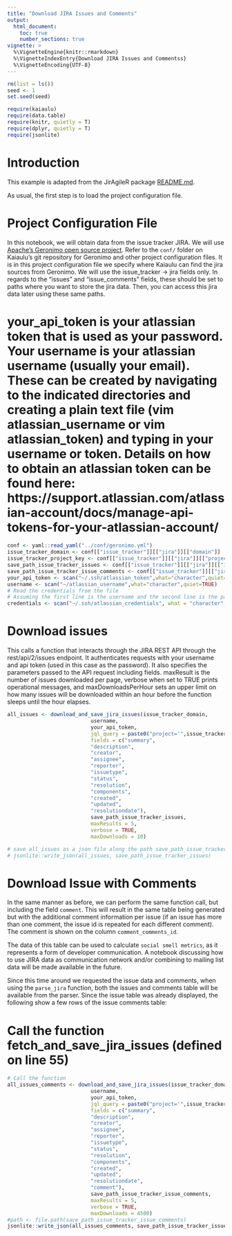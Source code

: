 ```yaml
---
title: "Download JIRA Issues and Comments"
output: 
  html_document:
    toc: true
    number_sections: true
vignette: >
  %\VignetteEngine{knitr::rmarkdown}
  %\VignetteIndexEntry{Download JIRA Issues and Commentss}
  %\VignetteEncoding{UTF-8}
---
```



```r
rm(list = ls())
seed <- 1
set.seed(seed)
```

```r
require(kaiaulu)
require(data.table)
require(knitr, quietly = T)
require(dplyr, quietly = T)
require(jsonlite)
```

# Introduction

This example is adapted from the JirAgileR package [README.md](https://github.com/matbmeijer/JirAgileR). 

As usual, the first step is to load the project configuration file. 

# Project Configuration File

In this notebook, we will obtain data from the issue tracker JIRA. We will use [Apache's Geronimo open source project](https://geronimo.apache.org). Refer to the `conf/` folder on Kaiaulu's git repository for Geronimo and other project configuration files. It is in this project configuration file we specify where Kaiaulu can find the jira sources from Geronimo. We will use the issue_tracker -> jira fields only. In regards to the "issues" and "issue_comments" fields, these should be set to paths where you want to store the jira data. Then, you can access this jira data later using these same paths.

# your_api_token is your atlassian token that is used as your password. Your username is your atlassian username (usually your email). These can be created by navigating to the indicated directories and creating a plain text file (vim atlassian_username or vim atlassian_token) and typing in your username or token. Details on how to obtain an atlassian token can be found here: https://support.atlassian.com/atlassian-account/docs/manage-api-tokens-for-your-atlassian-account/

```r
conf <- yaml::read_yaml("../conf/geronimo.yml")
issue_tracker_domain <- conf[["issue_tracker"]][["jira"]][["domain"]]
issue_tracker_project_key <- conf[["issue_tracker"]][["jira"]][["project_key"]]
save_path_issue_tracker_issues <- conf[["issue_tracker"]][["jira"]][["issues"]]
save_path_issue_tracker_issue_comments <- conf[["issue_tracker"]][["jira"]][["issue_comments"]]
your_api_token <- scan("~/.ssh/atlassian_token",what="character",quiet=TRUE)
username <- scan("~/atlassian_username",what="character",quiet=TRUE)
# Read the credentials from the file
# Assuming the first line is the username and the second line is the password
credentials <- scan("~/.ssh/atlassian_credentials", what = "character", quiet = TRUE)

```

# Download issues

This calls a function that interacts through the JIRA REST API through the rest/api/2/issues endpoint. It authenticates requests with your username and api token (used in this case as the password). It also specifies the parameters passed to the API request including fields. maxResult is the number of issues downloaded per page, verbose when set to TRUE prints operational messages, and maxDownloadsPerHour sets an upper limit on how many issues will be downloaded within an hour before the function sleeps until the hour elapses. 

```r
all_issues <- download_and_save_jira_issues(issue_tracker_domain,
                           username, 
                           your_api_token, 
                           jql_query = paste0("project='",issue_tracker_project_key,"'"), 
                           fields = c("summary", 
                           "description",
                           "creator",
                           "assignee",
                           "reporter",
                           "issuetype",
                           "status",
                           "resolution",
                           "components",
                           "created",
                           "updated",
                           "resolutiondate"), 
                           save_path_issue_tracker_issues, 
                           maxResults = 5, 
                           verbose = TRUE,
                           maxDownloads = 10)

# save all_issues as a json file along the path save_path_issue_tracker_issues
# jsonlite::write_json(all_issues, save_path_issue_tracker_issues)
```
# Download Issue with Comments

In the same manner as before, we can perform the same function call, but including the field `comment`. This will result in the same table being generated but with the additional comment information per issue (if an issue has more than one comment, the issue id is repeated for each different comment). The comment is shown on the column `comment_comments_id`. 

The data of this table can be used to calculate `social smell metrics`, as it represents a form of developer communication. A notebook discussing how to use JIRA data as communication network and/or combining to mailing list data will be made available in the future. 

Since this time around we requested the issue data and comments, when using the `parse_jira` function, both the issues and comments table will be available from the parser. Since the issue table was already displayed, the following show a few rows of the issue comments table:

# Call the function fetch_and_save_jira_issues (defined on line 55)
```r
# Call the function
all_issues_comments <- download_and_save_jira_issues(issue_tracker_domain,
                           username, 
                           your_api_token, 
                           jql_query = paste0("project='",issue_tracker_project_key,"'"), 
                           fields = c("summary",
                           "description",
                           "creator",
                           "assignee",
                           "reporter",
                           "issuetype",
                           "status",
                           "resolution",
                           "components",
                           "created",
                           "updated",
                           "resolutiondate",
                           "comment"), 
                           save_path_issue_tracker_issue_comments, 
                           maxResults = 5, 
                           verbose = TRUE,
                           maxDownloads = 4500)
#path <- file.path(save_path_issue_tracker_issue_comments)
jsonlite::write_json(all_issues_comments, save_path_issue_tracker_issue_comments)
```
